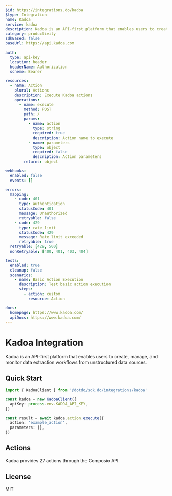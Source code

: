 ```yaml
---
$id: https://integrations.do/kadoa
$type: Integration
name: Kadoa
service: kadoa
description: Kadoa is an API-first platform that enables users to create, manage, and monitor data extraction workflows from unstructured data sources.
category: productivity
sdkBased: false
baseUrl: https://api.kadoa.com

auth:
  type: api-key
  location: header
  headerName: Authorization
  scheme: Bearer

resources:
  - name: Action
    plural: Actions
    description: Execute Kadoa actions
    operations:
      - name: execute
        method: POST
        path: /
        params:
          - name: action
            type: string
            required: true
            description: Action name to execute
          - name: parameters
            type: object
            required: false
            description: Action parameters
        returns: object

webhooks:
  enabled: false
  events: []

errors:
  mapping:
    - code: 401
      type: authentication
      statusCode: 401
      message: Unauthorized
      retryable: false
    - code: 429
      type: rate_limit
      statusCode: 429
      message: Rate limit exceeded
      retryable: true
  retryable: [429, 500]
  nonRetryable: [400, 401, 403, 404]

tests:
  enabled: true
  cleanup: false
  scenarios:
    - name: Basic Action Execution
      description: Test basic action execution
      steps:
        - action: custom
          resource: Action

docs:
  homepage: https://www.kadoa.com/
  apiDocs: https://www.kadoa.com/
---
```


# Kadoa Integration

Kadoa is an API-first platform that enables users to create, manage, and monitor data extraction workflows from unstructured data sources.

## Quick Start

```typescript
import { KadoaClient } from '@dotdo/sdk.do/integrations/kadoa'

const kadoa = new KadoaClient({
  apiKey: process.env.KADOA_API_KEY,
})

const result = await kadoa.action.execute({
  action: 'example_action',
  parameters: {},
})
```

## Actions

Kadoa provides 27 actions through the Composio API.

## License

MIT
